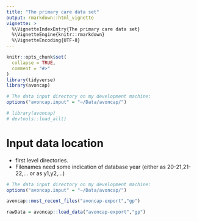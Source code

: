 ```yaml
---
title: "The primary care data set"
output: rmarkdown::html_vignette
vignette: >
  %\VignetteIndexEntry{The primary care data set}
  %\VignetteEngine{knitr::rmarkdown}
  %\VignetteEncoding{UTF-8}
---
```


```r
knitr::opts_chunk$set(
  collapse = TRUE,
  comment = "#>"
)
library(tidyverse)
library(avoncap)
```

```r

# The data input directory on my development machine:
options("avoncap.input" = "~/Data/avoncap/")

# library(avoncap)
# devtools::load_all()

```

# Input data location

* first level directories.
* Filenames need some indication of database year (either as 20-21,21-22,... or as y1,y2,...)

```r
# The data input directory on my development machine:
options("avoncap.input" = "~/Data/avoncap/")
```


```r
avoncap::most_recent_files("avoncap-export","gp")
```


```r
rawData = avoncap::load_data("avoncap-export","gp")
```


